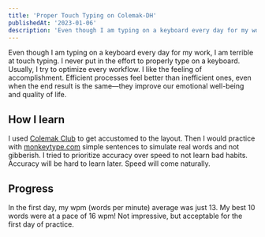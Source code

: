 ```yaml
---
title: 'Proper Touch Typing on Colemak-DH'
publishedAt: '2023-01-06'
description: 'Even though I am typing on a keyboard every day for my work, I am terrible at touch typing. I never put in the effort to properly type on a keyboard. Usually, I try to optimize every workflow. I like the feeling of accomplishment. Efficient processes feel better than inefficient ones, even when the end result is the same—they improve our emotional well-being and quality of life.'
---
```


Even though I am typing on a keyboard every day for my work, I am terrible at touch typing. I never put in the effort to properly type on a keyboard. Usually, I try to optimize every workflow. I like the feeling of accomplishment. Efficient processes feel better than inefficient ones, even when the end result is the same—they improve our emotional well-being and quality of life.

## How I learn

I used [Colemak Club](https://gnusenpai.net/colemakclub/) to get accustomed to the layout. Then I would practice with [monkeytype.com](https://monkeytype.com/) simple sentences to simulate real words and not gibberish. I tried to prioritize accuracy over speed to not learn bad habits. Accuracy will be hard to learn later. Speed will come naturally.

## Progress

In the first day, my wpm (words per minute) average was just 13. My best 10 words were at a pace of 16 wpm! Not impressive, but acceptable for the first day of practice.
